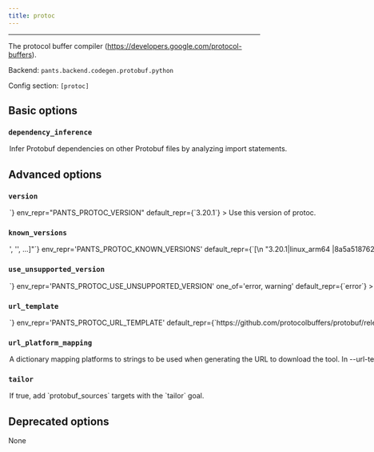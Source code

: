 ```yaml
---
title: protoc
---
```



---

The protocol buffer compiler (https://developers.google.com/protocol-buffers).

Backend: <span className="color--primary">`pants.backend.codegen.protobuf.python`</span>

Config section: <span className="color--primary">`[protoc]`</span>

<span className={styles.options}>

## Basic options

### `dependency_inference`

<Option
  cli_repr={`--[no-]protoc-dependency-inference`}
  env_repr="PANTS_PROTOC_DEPENDENCY_INFERENCE"
  default_repr={`True`}
>
  Infer Protobuf dependencies on other Protobuf files by analyzing import
  statements.
</Option>

## Advanced options

### `version`

<Option
  cli_repr={`--protoc-version=<str>`}
  env_repr="PANTS_PROTOC_VERSION"
  default_repr={`3.20.1`}
>
  Use this version of protoc.
</Option>

### `known_versions`

<Option
  cli_repr={`--protoc-known-versions="['<str>', '<str>', ...]"`}
  env_repr='PANTS_PROTOC_KNOWN_VERSIONS'
  default_repr={`[\n  "3.20.1|linux_arm64 |8a5a51876259f934cd2acc2bc59dba0e9a51bd631a5c37a4b9081d6e4dbc7591|1804837",\n  "3.20.1|linux_x86_64|3a0e900f9556fbcac4c3a913a00d07680f0fdf6b990a341462d822247b265562|1714731",\n  "3.20.1|macos_arm64 |b362acae78542872bb6aac8dba73aaf0dc6e94991b8b0a065d6c3e703fec2a8b|2708249",\n  "3.20.1|macos_x86_64|b4f36b18202d54d343a66eebc9f8ae60809a2a96cc2d1b378137550bbe4cf33c|2708249"\n]`}
>

Known versions to verify downloads against.

Each element is a pipe-separated string of `version|platform|sha256|length`, where:

```
- `version` is the version string
- `platform` is one of [linux_arm64,linux_x86_64,macos_arm64,macos_x86_64],
- `sha256` is the 64-character hex representation of the expected sha256
digest of the download file, as emitted by `shasum -a 256`
- `length` is the expected length of the download file in bytes, as emitted by
`wc -c`
```

E.g., `3.1.2|macos_x86_64|6d0f18cd84b918c7b3edd0203e75569e0c7caecb1367bbbe409b44e28514f5be|42813`.

Values are space-stripped, so pipes can be indented for readability if necessary.

</Option>

### `use_unsupported_version`

<Option
  cli_repr={`--protoc-use-unsupported-version=<UnsupportedVersionUsage>`}
  env_repr='PANTS_PROTOC_USE_UNSUPPORTED_VERSION'
  one_of='error, warning'
  default_repr={`error`}
>

What action to take in case the requested version of protoc is not supported.

Supported protoc versions: unspecified

</Option>

### `url_template`

<Option
  cli_repr={`--protoc-url-template=<str>`}
  env_repr='PANTS_PROTOC_URL_TEMPLATE'
  default_repr={`https://github.com/protocolbuffers/protobuf/releases/download/v{version}/protoc-{version}-{platform}.zip`}
>
URL to download the tool, either as a single binary file or a compressed file (e.g. zip file). You can change this to point to your own hosted file, e.g. to work with proxies or for access via the filesystem through a `file:$abspath` URL (e.g. `file:/this/is/absolute`, possibly by [templating the buildroot in a config file](https://www.pantsbuild.org/v2.14/docs/options#config-file-entries)).

Use `{version}` to have the value from --version substituted, and `{platform}` to have a value from --url-platform-mapping substituted in, depending on the current platform. For example, https://github.com/.../protoc-&#123;version&#125;-&#123;platform&#125;.zip.

</Option>

### `url_platform_mapping`

<Option
  cli_repr={`--protoc-url-platform-mapping="{'key1': val1, 'key2': val2, ...}"`}
  env_repr='PANTS_PROTOC_URL_PLATFORM_MAPPING'
  default_repr={`{\n  "linux_arm64": "linux-aarch_64",\n  "linux_x86_64": "linux-x86_64",\n  "macos_arm64": "osx-aarch_64",\n  "macos_x86_64": "osx-x86_64"\n}`}
>
A dictionary mapping platforms to strings to be used when generating the URL to download the tool.

In --url-template, anytime the `{platform}` string is used, Pants will determine the current platform, and substitute `{platform}` with the respective value from your dictionary.

For example, if you define `{"macos_x86_64": "apple-darwin", "linux_x86_64": "unknown-linux"}`, and run Pants on Linux with an intel architecture, then `{platform}` will be substituted in the --url-template option with unknown-linux.

</Option>

### `tailor`

<Option
  cli_repr={`--[no-]protoc-tailor`}
  env_repr="PANTS_PROTOC_TAILOR"
  default_repr={`True`}
>
  If true, add `protobuf_sources` targets with the `tailor` goal.
</Option>

## Deprecated options

None

</span>
